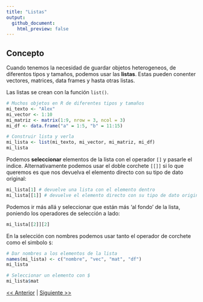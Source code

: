 ```yaml
---
title: "Listas"
output: 
  github_document:
    html_preview: false
---
```


## Concepto

Cuando tenemos la necesidad de guardar objetos heterogeneos, de diferentos tipos y tamaños, podemos usar las **listas**. Estas pueden conenter vectores, matrices, data frames y hasta otras listas.

Las listas se crean con la función `list()`.

```r
# Muchos objetos en R de diferentes tipos y tamaños
mi_texto <- "Alex"
mi_vector <- 1:10 
mi_matriz <- matrix(1:9, nrow = 3, ncol = 3)
mi_df <- data.frame("a" = 1:5, "b" = 11:15)

# Construir lista y verla
mi_lista <- list(mi_texto, mi_vector, mi_matriz, mi_df)
mi_lista
```

Podemos **seleccionar** elementos de la lista con el operador `[]` y pasarle el indice. Alternativamente podemos usar el doble corchete `[[]]` si lo que queremos es que nos devuelva el elemento directo con su tipo de dato original:

```r
mi_lista[1] # devuelve una lista con el elemento dentro
mi_lista[[1]] # devuelve el elemento directo con su tipo de dato original
```

Podemos ir más allá y seleccionar que están más 'al fondo' de la lista, poniendo los operadores de selección a lado:

```r
mi_lista[[2]][2]
```

En la selección con nombres podemos usar tanto el operador de corchete como el simbolo `$`:

```r
# Dar nombres a los elementos de la lista
names(mi_lista) <- c("nombre", "vec", "mat", "df")
mi_lista

# Seleccionar un elemento con $
mi_lista$mat
```


[<< Anterior](https://github.com/lab-tecnosocial/curso-r/tree/main/02-funciones) | [Siguiente >>](https://github.com/lab-tecnosocial/curso-r/tree/main/04-estructuras-de-control)